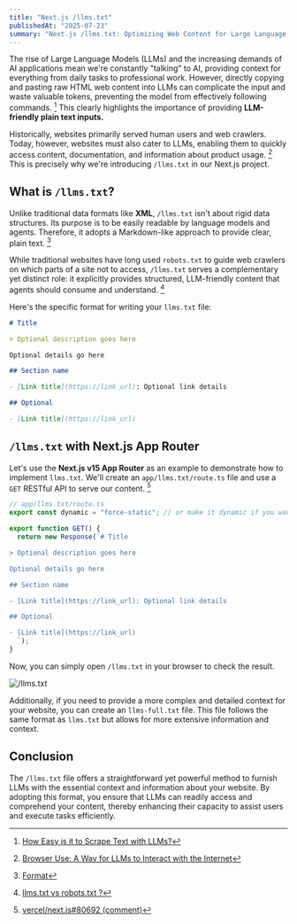 ```yaml
---
title: "Next.js /llms.txt"
publishedAt: "2025-07-23"
summary: "Next.js /llms.txt: Optimizing Web Content for Large Language Models"
---
```


The rise of Large Language Models (LLMs) and the increasing demands of AI applications mean we're constantly "talking" to AI, providing context for everything from daily tasks to professional work. However, directly copying and pasting raw HTML web content into LLMs can complicate the input and waste valuable tokens, preventing the model from effectively following commands. [^1] This clearly highlights the importance of providing **LLM-friendly plain text inputs.**

Historically, websites primarily served human users and web crawlers. Today, however, websites must also cater to LLMs, enabling them to quickly access content, documentation, and information about product usage. [^2] This is precisely why we're introducing `/llms.txt` in our Next.js project.

## What is `/llms.txt`?

Unlike traditional data formats like **XML**, `/llms.txt` isn't about rigid data structures. Its purpose is to be easily readable by language models and agents. Therefore, it adopts a Markdown-like approach to provide clear, plain text. [^3]

While traditional websites have long used `robots.txt` to guide web crawlers on which parts of a site not to access, `/llms.txt` serves a complementary yet distinct role: it explicitly provides structured, LLM-friendly content that agents should consume and understand. [^4]

Here's the specific format for writing your `llms.txt` file:

```md
# Title

> Optional description goes here

Optional details go here

## Section name

- [Link title](https://link_url): Optional link details

## Optional

- [Link title](https://link_url)
```

## `/llms.txt` with Next.js App Router

Let's use the **Next.js v15 App Router** as an example to demonstrate how to implement `llms.txt`. We'll create an `app/llms.txt/route.ts` file and use a `GET` RESTful API to serve our content. [^5]

```ts
// app/llms.txt/route.ts
export const dynamic = "force-static"; // or make it dynamic if you want

export function GET() {
  return new Response(`# Title

> Optional description goes here

Optional details go here

## Section name

- [Link title](https://link_url): Optional link details

## Optional

- [Link title](https://link_url)  
  `);
}
```

Now, you can simply open `/llms.txt` in your browser to check the result.

![/llms.txt](/images/posts/nextjs-llms-txt/llms-txt.webp)

Additionally, if you need to provide a more complex and detailed context for your website, you can create an `llms-full.txt` file. This file follows the same format as `llms.txt` but allows for more extensive information and context.

## Conclusion

The `/llms.txt` file offers a straightforward yet powerful method to furnish LLMs with the essential context and information about your website. By adopting this format, you ensure that LLMs can readily access and comprehend your content, thereby enhancing their capacity to assist users and execute tasks efficiently.

[^1]: [How Easy is it to Scrape Text with LLMs?](https://medium.com/@johnny.w.jang_33335/how-easy-is-it-to-scrape-text-with-llms-013e6c1415bb)

[^2]: [Browser Use: A Way for LLMs to Interact with the Internet](https://www.edlitera.com/blog/posts/browser-use-llms-online)

[^3]: [Format](https://llmstxt.org/#format)

[^4]: [llms.txt vs robots.txt ?](https://medium.com/@speaktoharisudhan/llm-txt-vs-robots-txt-bb22c9739434)

[^5]: [vercel/next.js#80692 (comment)](https://github.com/vercel/next.js/discussions/80692#discussioncomment-13524001)
